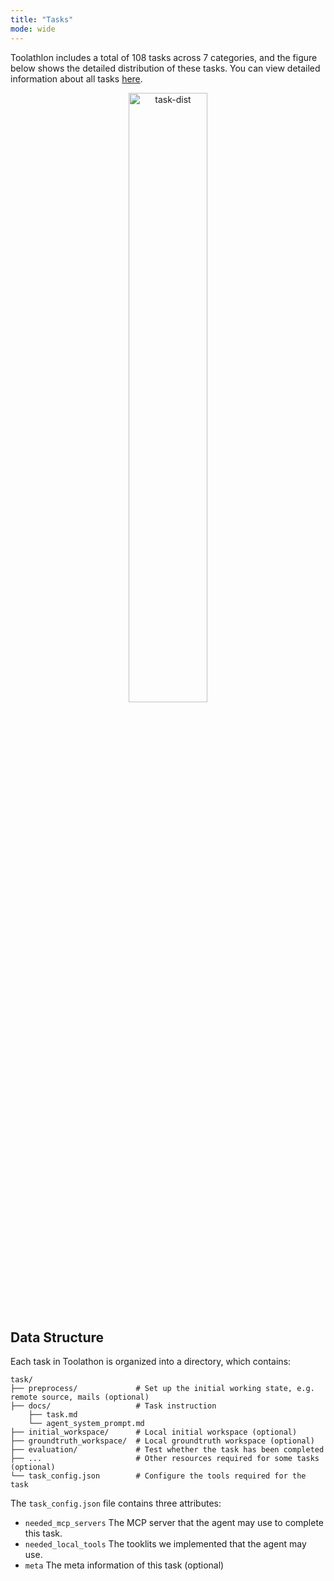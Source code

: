 ```yaml
---
title: "Tasks"
mode: wide
---
```


Toolathlon includes a total of 108 tasks across 7 categories, and the figure below shows the detailed distribution of these tasks. You can view detailed information about all tasks <a href="/docs/tasks/campus/34">here</a>.

<div align="center">
  <img src="/figs/task_dist-1.png" alt="task-dist" width="50%" />
</div>

## Data Structure

Each task in Toolathon is organized into a directory, which contains:

```
task/
├── preprocess/             # Set up the initial working state, e.g. remote source, mails (optional)
├── docs/                   # Task instruction
    ├── task.md
    └── agent_system_prompt.md
├── initial_workspace/      # Local initial workspace (optional)
├── groundtruth_workspace/  # Local groundtruth workspace (optional)
├── evaluation/             # Test whether the task has been completed
├── ...                     # Other resources required for some tasks (optional)
└── task_config.json        # Configure the tools required for the task
```

The `task_config.json` file contains three attributes:
- `needed_mcp_servers` The MCP server that the agent may use to complete this task.
- `needed_local_tools` The tooklits we implemented that the agent may use.
- `meta` The meta information of this task (optional)
